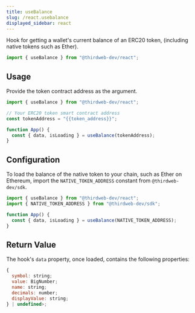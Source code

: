 ```yaml
---
title: useBalance
slug: /react.usebalance
displayed_sidebar: react
---
```


Hook for getting a wallet's current balance of an ERC20 token, (including native tokens such as Ether).

```jsx
import { useBalance } from "@thirdweb-dev/react";
```

## Usage

Provide the token contract address as the argument.

```jsx
import { useBalance } from "@thirdweb-dev/react";

// Your ERC20 token smart contract address
const tokenAddress = "{{token_address}}";

function App() {
  const { data, isLoading } = useBalance(tokenAddress);
}
```

## Configuration

To load the balance of the native token to your chain, such as Ether on Ethereum, import the `NATIVE_TOKEN_ADDRESS` constant from `@thirdweb-dev/sdk`.

```jsx
import { useBalance } from "@thirdweb-dev/react";
import { NATIVE_TOKEN_ADDRESS } from "@thirdweb-dev/sdk";

function App() {
  const { data, isLoading } = useBalance(NATIVE_TOKEN_ADDRESS);
}
```

## Return Value

The hook's `data` property, once loaded, contains the following properties:

```jsx
{
  symbol: string;
  value: BigNumber;
  name: string;
  decimals: number;
  displayValue: string;
} | undefined>;
```
